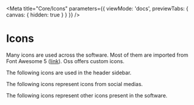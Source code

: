 
<Meta
  title="Core/Icons"
  parameters={{
    viewMode: 'docs',
    previewTabs: { canvas: { hidden: true } }
  }}
/>

# Icons

Many icons are used across the software. Most of them are imported from Font Awesome 5 ([link](https://fontawesome.com/v5.15/icons)).
Oss offers custom icons.

The following icons are used in the header sidebar.

<Canvas>
  <div class="icons-container">
    <span class="upf-icon upf-icon--crm"></span>
    <span class="upf-icon upf-icon--search"></span>
    <span class="upf-icon upf-icon--inbox"></span>
    <span class="upf-icon upf-icon--workflow"></span>
    <span class="upf-icon upf-icon--finance"></span>
    <span class="upf-icon upf-icon--influencers"></span>
    <span class="upf-icon upf-icon--monitor"></span>
    <span class="upf-icon upf-icon--acquisition"></span>
  </div>
</Canvas>

The following icons represent icons from social medias.

<Canvas>
  <div class="icons-container">
    <span class="upf-icon upf-icon--reel"></span>
    <span class="upf-icon upf-icon--igtv"></span>
    <span class="upf-icon upf-icon--tiktok"></span>
  </div>
</Canvas>

The following icons represent other icons present in the software.

<Canvas>
  <div class="icons-container">
    <span class="upf-icon upf-icon--list"></span>
    <span class="upf-icon upf-icon--help"></span>
    <span class="upf-icon upf-icon--cog"></span>
    <span class="upf-icon upf-icon--exit"></span>
    <span class="upf-icon upf-icon--messages"></span>
    <span class="upf-icon upf-icon--check"></span>
    <span class="upf-icon upf-icon--cross"></span>
    <span class="upf-icon upf-icon--cloud"></span>
  </div>
</Canvas>
